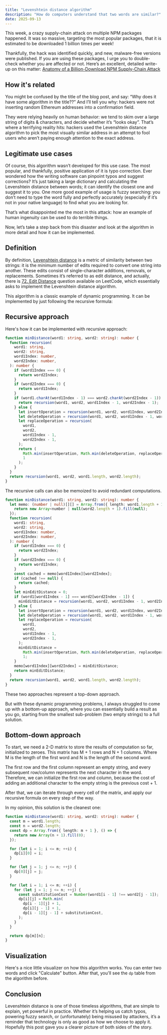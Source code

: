 ```yaml
---
title: "Levenshtein distance algorithm"
description: "How do computers understand that two words are similar?"
date: 2025-09-13
---
```





This week, a crazy supply-chain attack on multiple NPM packages happened. It was
so massive, targeting the most popular packages, that it is estimated to be downloaded
1 billion times per week!

Thankfully, the hack was identified quickly, and new, malware-free versions were
published. If you are using these packages, I urge you to double-check whether
you are affected or not. Here’s an excellent, detailed write-up on this matter:
[Anatomy of a Billion-Download NPM Supply-Chain Attack](https://jdstaerk.substack.com/p/we-just-found-malicious-code-in-the)

## How it's related

You might be confused by the title of the blog post, and say: “Why does it have
some algorithm in the title??” And I’ll tell you why: hackers were not inserting
random Ethereum addresses into a confirmation field.

They were relying heavily on human behavior: we tend to skim over a large string
of digits & characters, and decide whether it’s “looks okay”. That’s where a
terrifying reality hits: hackers used the Levenshtein distance algorithm to pick
the most visually similar address in an attempt to fool users who aren’t paying
enough attention to the exact address.

## Legitimate use cases

Of course, this algorithm wasn’t developed for this use case. The most popular,
and thankfully, positive application of it is typo correction. Ever wondered how
the writing software can pinpoint typos and suggest corrections? It’s just taking
a large dictionary and calculating the Levenshtein distance between words; it can
identify the closest one and suggest it to you. One more good example of usage is
fuzzy searching: you don’t need to type the word fully and perfectly accurately
(especially if it’s not in your native language) to find what you are looking for.

That’s what disappointed me the most in this attack: how an example of human
ingenuity can be used to do terrible things.

Now, let’s take a step back from this disaster and look at the algorithm in more
detail and how it can be implemented.

## Definition

By definition, [Levenshtein distance](https://en.wikipedia.org/wiki/Levenshtein_distance)
is a metric of similarity between two strings:
it is the minimum number of edits required to convert one string into another.
These edits consist of single-character additions, removals, or replacements.
Sometimes it’s referred to as edit distance, and actually, there is
[72. Edit Distance](https://leetcode.com/problems/edit-distance/) question available
on LeetCode, which essentially asks to implement the Levenshtein distance algorithm.

This algorithm is a classic example of dynamic programming. It can be implemented
by just following the recursive formula:

<Picture
  src={LevenshteinDistanceRecursiveFormula}
  alt="Levenshtein distance recursive formula"
/>

## Recursive approach

Here's how it can be implemented with recursive approach:

```ts
function minDistance(word1: string, word2: string): number {
  function recursion(
    word1: string,
    word2: string,
    word1Index: number,
    word2Index: number,
  ): number {
    if (word1Index === 0) {
      return word2Index;
    }
    if (word2Index === 0) {
      return word1Index;
    }
    if (word1.charAt(word1Index - 1) === word2.charAt(word2Index - 1)) {
      return recursion(word1, word2, word1Index - 1, word2Index - 1);
    } else {
      let insertOperation = recursion(word1, word2, word1Index, word2Index - 1);
      let deleteOperation = recursion(word1, word2, word1Index - 1, word2Index);
      let replaceOperation = recursion(
        word1,
        word2,
        word1Index - 1,
        word2Index - 1,
      );
      return (
        Math.min(insertOperation, Math.min(deleteOperation, replaceOperation)) +
        1
      );
    }
  }
  return recursion(word1, word2, word1.length, word2.length);
}
```

The recursive calls can also be memoized to avoid redundant computations.

```ts
function minDistance(word1: string, word2: string): number {
  let memo: (number | null)[][] = Array.from({ length: word1.length + 1 }, () => {
    return new Array<number | null(word2.length + 1).fill(null);
  });
  function recursion(
    word1: string,
    word2: string,
    word1Index: number,
    word2Index: number,
  ): number {
    if (word1Index === 0) {
      return word2Index;
    }
    if (word2Index === 0) {
      return word1Index;
    }
    const cached = memo[word1Index][word2Index];
    if (cached !== null) {
      return cached;
    }
    let minEditDistance = 0;
    if (word1[word1Index - 1] === word2[word2Index - 1]) {
      minEditDistance = recursion(word1, word2, word1Index - 1, word2Index - 1);
    } else {
      let insertOperation = recursion(word1, word2, word1Index, word2Index - 1);
      let deleteOperation = recursion(word1, word2, word1Index - 1, word2Index);
      let replaceOperation = recursion(
        word1,
        word2,
        word1Index - 1,
        word2Index - 1,
      );
      minEditDistance =
        Math.min(insertOperation, Math.min(deleteOperation, replaceOperation)) +
        1;
    }
    memo[word1Index][word2Index] = minEditDistance;
    return minEditDistance;
  }
  return recursion(word1, word2, word1.length, word2.length);
}
```

These two approaches represent a top-down approach.

But with these dynamic programming problems, I always struggled to come up with
a bottom-up approach, where you can essentially build a result as you go, starting
from the smallest sub-problem (two empty strings) to a full solution.

## Bottom-down approach

To start, we need a 2-D matrix to store the results of computation so far, initialized
to zeroes. This matrix has M + 1 rows and N + 1 columns. Where M is the length
of the first word and N is the length of the second word.

The first row and the first column represent an empty string, and every subsequent
row/column represents the next character in the word. Therefore, we can initialize
the first row and column, because the cost of adding an additional character to
the empty string is the previous cost + 1.

After that, we can iterate through every cell of the matrix, and apply our recursive
formula on every step of the way.

In my opinion, this solution is the cleanest one:

```ts
function minDistance(word1: string, word2: string): number {
  const m = word1.length;
  const n = word2.length;
  const dp = Array.from({ length: m + 1 }, () => {
    return new Array(n + 1).fill(0);
  });

  for (let i = 1; i <= m; ++i) {
    dp[i][0] = i;
  }

  for (let j = 1; j <= n; ++j) {
    dp[0][j] = j;
  }

  for (let i = 1; i <= m; ++i) {
    for (let j = 1; j <= n; ++j) {
      const substitutionCost = Number(word1[i - 1] !== word2[j - 1]);
      dp[i][j] = Math.min(
        dp[i - 1][j] + 1,
        dp[i][j - 1] + 1,
        dp[i - 1][j - 1] + substitutionCost,
      );
    }
  }

  return dp[m][n];
}
```

## Visualization

Here's a nice little visualizer on how this algorithm works. You can enter two
words and click "Calculate" button. After that, you'll see the `dp` table from
the algorithm before.

<LevenshteinVisualization client:load />

## Conclusion

Levenshtein distance is one of those timeless algorithms, that are simple to
explain, yet powerful in practice. Whether it’s helping us catch typos, powering
fuzzy search, or (unfortunately) being misused by attackers, it’s a reminder that
technology is only as good as how we choose to apply it. Hopefully this post gave
you a clearer picture of both sides of the story.
